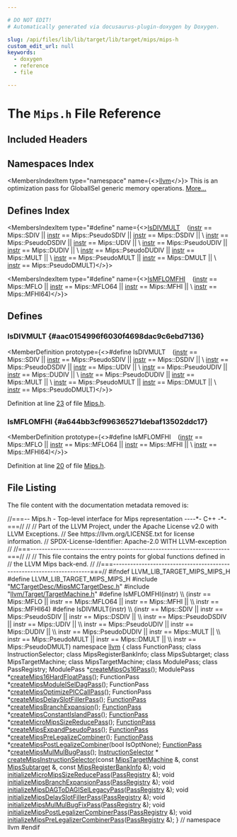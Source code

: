 ```yaml
---

# DO NOT EDIT!
# Automatically generated via docusaurus-plugin-doxygen by Doxygen.

slug: /api/files/lib/lib/target/lib/target/mips/mips-h
custom_edit_url: null
keywords:
  - doxygen
  - reference
  - file

---
```





# The `Mips.h` File Reference

<DoxygenPage pluginConfig={pluginConfig}>



## Included Headers

<IncludesList>
<IncludesListItem
  filePath="MCTargetDesc/MipsMCTargetDesc.h"
  permalink="/docs/api/files/lib/lib/target/lib/target/mips/lib/target/mips/mctargetdesc/mipsmctargetdesc-h"
  isLocal="true" />
<IncludesListItem
  filePath="llvm/Target/TargetMachine.h"
  permalink="/docs/api/files/include/include/llvm/include/llvm/target/targetmachine-h"
  isLocal="true" />
</IncludesList>

## Namespaces Index

<MembersIndex>

<MembersIndexItem
  type="namespace"
  name={<><a href="/docs/api/namespaces/llvm">llvm</a></>}>
This is an optimization pass for GlobalISel generic memory operations. <a href="/docs/api/namespaces/llvm/#details">More...</a>
</MembersIndexItem>

</MembersIndex>

## Defines Index

<MembersIndex>

<MembersIndexItem
  type="#define"
  name={<><a href="#aac0154996f6030f4698dac9c6ebd7136">IsDIVMULT</a>&nbsp;&nbsp;&nbsp;  (<a href="/docs/api/files/lib/lib/target/lib/target/aarch64/aarch64stacktagging-cpp/#a8e818224d2d1de9b995783ff897b0083af12bc59169afda2918e9f23e3501c2b6">instr</a> == Mips::SDIV || <a href="/docs/api/files/lib/lib/target/lib/target/aarch64/aarch64stacktagging-cpp/#a8e818224d2d1de9b995783ff897b0083af12bc59169afda2918e9f23e3501c2b6">instr</a> == Mips::PseudoSDIV || <a href="/docs/api/files/lib/lib/target/lib/target/aarch64/aarch64stacktagging-cpp/#a8e818224d2d1de9b995783ff897b0083af12bc59169afda2918e9f23e3501c2b6">instr</a> == Mips::DSDIV || \\
   <a href="/docs/api/files/lib/lib/target/lib/target/aarch64/aarch64stacktagging-cpp/#a8e818224d2d1de9b995783ff897b0083af12bc59169afda2918e9f23e3501c2b6">instr</a> == Mips::PseudoDSDIV || <a href="/docs/api/files/lib/lib/target/lib/target/aarch64/aarch64stacktagging-cpp/#a8e818224d2d1de9b995783ff897b0083af12bc59169afda2918e9f23e3501c2b6">instr</a> == Mips::UDIV ||                        \\
   <a href="/docs/api/files/lib/lib/target/lib/target/aarch64/aarch64stacktagging-cpp/#a8e818224d2d1de9b995783ff897b0083af12bc59169afda2918e9f23e3501c2b6">instr</a> == Mips::PseudoUDIV || <a href="/docs/api/files/lib/lib/target/lib/target/aarch64/aarch64stacktagging-cpp/#a8e818224d2d1de9b995783ff897b0083af12bc59169afda2918e9f23e3501c2b6">instr</a> == Mips::DUDIV ||                        \\
   <a href="/docs/api/files/lib/lib/target/lib/target/aarch64/aarch64stacktagging-cpp/#a8e818224d2d1de9b995783ff897b0083af12bc59169afda2918e9f23e3501c2b6">instr</a> == Mips::PseudoDUDIV || <a href="/docs/api/files/lib/lib/target/lib/target/aarch64/aarch64stacktagging-cpp/#a8e818224d2d1de9b995783ff897b0083af12bc59169afda2918e9f23e3501c2b6">instr</a> == Mips::MULT ||                        \\
   <a href="/docs/api/files/lib/lib/target/lib/target/aarch64/aarch64stacktagging-cpp/#a8e818224d2d1de9b995783ff897b0083af12bc59169afda2918e9f23e3501c2b6">instr</a> == Mips::PseudoMULT || <a href="/docs/api/files/lib/lib/target/lib/target/aarch64/aarch64stacktagging-cpp/#a8e818224d2d1de9b995783ff897b0083af12bc59169afda2918e9f23e3501c2b6">instr</a> == Mips::DMULT ||                        \\
   <a href="/docs/api/files/lib/lib/target/lib/target/aarch64/aarch64stacktagging-cpp/#a8e818224d2d1de9b995783ff897b0083af12bc59169afda2918e9f23e3501c2b6">instr</a> == Mips::PseudoDMULT)</>}>
</MembersIndexItem>

<MembersIndexItem
  type="#define"
  name={<><a href="#a644bb3cf996365271debaf13502ddc17">IsMFLOMFHI</a>&nbsp;&nbsp;&nbsp;  (<a href="/docs/api/files/lib/lib/target/lib/target/aarch64/aarch64stacktagging-cpp/#a8e818224d2d1de9b995783ff897b0083af12bc59169afda2918e9f23e3501c2b6">instr</a> == Mips::MFLO || <a href="/docs/api/files/lib/lib/target/lib/target/aarch64/aarch64stacktagging-cpp/#a8e818224d2d1de9b995783ff897b0083af12bc59169afda2918e9f23e3501c2b6">instr</a> == Mips::MFLO64 || <a href="/docs/api/files/lib/lib/target/lib/target/aarch64/aarch64stacktagging-cpp/#a8e818224d2d1de9b995783ff897b0083af12bc59169afda2918e9f23e3501c2b6">instr</a> == Mips::MFHI ||      \\
   <a href="/docs/api/files/lib/lib/target/lib/target/aarch64/aarch64stacktagging-cpp/#a8e818224d2d1de9b995783ff897b0083af12bc59169afda2918e9f23e3501c2b6">instr</a> == Mips::MFHI64)</>}>
</MembersIndexItem>

</MembersIndex>


<SectionDefinition>

## Defines

### IsDIVMULT {#aac0154996f6030f4698dac9c6ebd7136}

<MemberDefinition
  prototype={<>#define IsDIVMULT&nbsp;&nbsp;&nbsp;  (<a href="/docs/api/files/lib/lib/target/lib/target/aarch64/aarch64stacktagging-cpp/#a8e818224d2d1de9b995783ff897b0083af12bc59169afda2918e9f23e3501c2b6">instr</a> == Mips::SDIV || <a href="/docs/api/files/lib/lib/target/lib/target/aarch64/aarch64stacktagging-cpp/#a8e818224d2d1de9b995783ff897b0083af12bc59169afda2918e9f23e3501c2b6">instr</a> == Mips::PseudoSDIV || <a href="/docs/api/files/lib/lib/target/lib/target/aarch64/aarch64stacktagging-cpp/#a8e818224d2d1de9b995783ff897b0083af12bc59169afda2918e9f23e3501c2b6">instr</a> == Mips::DSDIV || \\
   <a href="/docs/api/files/lib/lib/target/lib/target/aarch64/aarch64stacktagging-cpp/#a8e818224d2d1de9b995783ff897b0083af12bc59169afda2918e9f23e3501c2b6">instr</a> == Mips::PseudoDSDIV || <a href="/docs/api/files/lib/lib/target/lib/target/aarch64/aarch64stacktagging-cpp/#a8e818224d2d1de9b995783ff897b0083af12bc59169afda2918e9f23e3501c2b6">instr</a> == Mips::UDIV ||                        \\
   <a href="/docs/api/files/lib/lib/target/lib/target/aarch64/aarch64stacktagging-cpp/#a8e818224d2d1de9b995783ff897b0083af12bc59169afda2918e9f23e3501c2b6">instr</a> == Mips::PseudoUDIV || <a href="/docs/api/files/lib/lib/target/lib/target/aarch64/aarch64stacktagging-cpp/#a8e818224d2d1de9b995783ff897b0083af12bc59169afda2918e9f23e3501c2b6">instr</a> == Mips::DUDIV ||                        \\
   <a href="/docs/api/files/lib/lib/target/lib/target/aarch64/aarch64stacktagging-cpp/#a8e818224d2d1de9b995783ff897b0083af12bc59169afda2918e9f23e3501c2b6">instr</a> == Mips::PseudoDUDIV || <a href="/docs/api/files/lib/lib/target/lib/target/aarch64/aarch64stacktagging-cpp/#a8e818224d2d1de9b995783ff897b0083af12bc59169afda2918e9f23e3501c2b6">instr</a> == Mips::MULT ||                        \\
   <a href="/docs/api/files/lib/lib/target/lib/target/aarch64/aarch64stacktagging-cpp/#a8e818224d2d1de9b995783ff897b0083af12bc59169afda2918e9f23e3501c2b6">instr</a> == Mips::PseudoMULT || <a href="/docs/api/files/lib/lib/target/lib/target/aarch64/aarch64stacktagging-cpp/#a8e818224d2d1de9b995783ff897b0083af12bc59169afda2918e9f23e3501c2b6">instr</a> == Mips::DMULT ||                        \\
   <a href="/docs/api/files/lib/lib/target/lib/target/aarch64/aarch64stacktagging-cpp/#a8e818224d2d1de9b995783ff897b0083af12bc59169afda2918e9f23e3501c2b6">instr</a> == Mips::PseudoDMULT)</>}>

Definition at line <a href="#l00023">23</a> of file <a href="/docs/api/files/lib/lib/target/lib/target/mips/mips-h">Mips.h</a>.
</MemberDefinition>

### IsMFLOMFHI {#a644bb3cf996365271debaf13502ddc17}

<MemberDefinition
  prototype={<>#define IsMFLOMFHI&nbsp;&nbsp;&nbsp;  (<a href="/docs/api/files/lib/lib/target/lib/target/aarch64/aarch64stacktagging-cpp/#a8e818224d2d1de9b995783ff897b0083af12bc59169afda2918e9f23e3501c2b6">instr</a> == Mips::MFLO || <a href="/docs/api/files/lib/lib/target/lib/target/aarch64/aarch64stacktagging-cpp/#a8e818224d2d1de9b995783ff897b0083af12bc59169afda2918e9f23e3501c2b6">instr</a> == Mips::MFLO64 || <a href="/docs/api/files/lib/lib/target/lib/target/aarch64/aarch64stacktagging-cpp/#a8e818224d2d1de9b995783ff897b0083af12bc59169afda2918e9f23e3501c2b6">instr</a> == Mips::MFHI ||      \\
   <a href="/docs/api/files/lib/lib/target/lib/target/aarch64/aarch64stacktagging-cpp/#a8e818224d2d1de9b995783ff897b0083af12bc59169afda2918e9f23e3501c2b6">instr</a> == Mips::MFHI64)</>}>

Definition at line <a href="#l00020">20</a> of file <a href="/docs/api/files/lib/lib/target/lib/target/mips/mips-h">Mips.h</a>.
</MemberDefinition>

</SectionDefinition>

## File Listing

The file content with the documentation metadata removed is:

<ProgramListing>

<Link id="l00001" /><CodeLine lineNumber="1"><Highlight kind="comment">//===-- Mips.h - Top-level interface for Mips representation ----&#42;- C++ -&#42;-===//</Highlight><Highlight kind="normal"></Highlight></CodeLine>
<Link id="l00002" /><CodeLine lineNumber="2"><Highlight kind="normal"></Highlight><Highlight kind="comment">//</Highlight><Highlight kind="normal"></Highlight></CodeLine>
<Link id="l00003" /><CodeLine lineNumber="3"><Highlight kind="normal"></Highlight><Highlight kind="comment">// Part of the LLVM Project, under the Apache License v2.0 with LLVM Exceptions.</Highlight><Highlight kind="normal"></Highlight></CodeLine>
<Link id="l00004" /><CodeLine lineNumber="4"><Highlight kind="normal"></Highlight><Highlight kind="comment">// See https://llvm.org/LICENSE.txt for license information.</Highlight><Highlight kind="normal"></Highlight></CodeLine>
<Link id="l00005" /><CodeLine lineNumber="5"><Highlight kind="normal"></Highlight><Highlight kind="comment">// SPDX-License-Identifier: Apache-2.0 WITH LLVM-exception</Highlight><Highlight kind="normal"></Highlight></CodeLine>
<Link id="l00006" /><CodeLine lineNumber="6"><Highlight kind="normal"></Highlight><Highlight kind="comment">//</Highlight><Highlight kind="normal"></Highlight></CodeLine>
<Link id="l00007" /><CodeLine lineNumber="7"><Highlight kind="normal"></Highlight><Highlight kind="comment">//===----------------------------------------------------------------------===//</Highlight><Highlight kind="normal"></Highlight></CodeLine>
<Link id="l00008" /><CodeLine lineNumber="8"><Highlight kind="normal"></Highlight><Highlight kind="comment">//</Highlight><Highlight kind="normal"></Highlight></CodeLine>
<Link id="l00009" /><CodeLine lineNumber="9"><Highlight kind="normal"></Highlight><Highlight kind="comment">// This file contains the entry points for global functions defined in</Highlight><Highlight kind="normal"></Highlight></CodeLine>
<Link id="l00010" /><CodeLine lineNumber="10"><Highlight kind="normal"></Highlight><Highlight kind="comment">// the LLVM Mips back-end.</Highlight><Highlight kind="normal"></Highlight></CodeLine>
<Link id="l00011" /><CodeLine lineNumber="11"><Highlight kind="normal"></Highlight><Highlight kind="comment">//</Highlight><Highlight kind="normal"></Highlight></CodeLine>
<Link id="l00012" /><CodeLine lineNumber="12"><Highlight kind="normal"></Highlight><Highlight kind="comment">//===----------------------------------------------------------------------===//</Highlight><Highlight kind="normal"></Highlight></CodeLine>
<Link id="l00013" /><CodeLine lineNumber="13"><Highlight kind="normal"></Highlight></CodeLine>
<Link id="l00014" /><CodeLine lineNumber="14"><Highlight kind="normal"></Highlight><Highlight kind="preprocessor">#ifndef LLVM&#95;LIB&#95;TARGET&#95;MIPS&#95;MIPS&#95;H</Highlight><Highlight kind="normal"></Highlight></CodeLine>
<Link id="l00015" /><CodeLine lineNumber="15"><Highlight kind="normal"></Highlight><Highlight kind="preprocessor">#define LLVM&#95;LIB&#95;TARGET&#95;MIPS&#95;MIPS&#95;H</Highlight><Highlight kind="normal"></Highlight></CodeLine>
<Link id="l00016" /><CodeLine lineNumber="16"><Highlight kind="normal"></Highlight></CodeLine>
<Link id="l00017" /><CodeLine lineNumber="17"><Highlight kind="normal"></Highlight><Highlight kind="preprocessor">#include &quot;<a href="/docs/api/files/lib/lib/target/lib/target/mips/lib/target/mips/mctargetdesc/mipsmctargetdesc-h">MCTargetDesc/MipsMCTargetDesc.h</a>&quot;</Highlight><Highlight kind="normal"></Highlight></CodeLine>
<Link id="l00018" /><CodeLine lineNumber="18"><Highlight kind="normal"></Highlight><Highlight kind="preprocessor">#include &quot;<a href="/docs/api/files/include/include/llvm/include/llvm/target/targetmachine-h">llvm/Target/TargetMachine.h</a>&quot;</Highlight><Highlight kind="normal"></Highlight></CodeLine>
<Link id="l00019" /><CodeLine lineNumber="19"><Highlight kind="normal"></Highlight></CodeLine>
<Link id="l00020" /><CodeLine lineNumber="20" lineLink="#a644bb3cf996365271debaf13502ddc17"><Highlight kind="normal"></Highlight><Highlight kind="preprocessor">#define IsMFLOMFHI(instr)                                                      \\</Highlight></CodeLine>
<Link id="l00021" /><CodeLine lineNumber="21"><Highlight kind="preprocessor">  (instr == Mips::MFLO || instr == Mips::MFLO64 || instr == Mips::MFHI ||      \\</Highlight></CodeLine>
<Link id="l00022" /><CodeLine lineNumber="22"><Highlight kind="preprocessor">   instr == Mips::MFHI64)</Highlight><Highlight kind="normal"></Highlight></CodeLine>
<Link id="l00023" /><CodeLine lineNumber="23" lineLink="#aac0154996f6030f4698dac9c6ebd7136"><Highlight kind="normal"></Highlight><Highlight kind="preprocessor">#define IsDIVMULT(instr)                                                       \\</Highlight></CodeLine>
<Link id="l00024" /><CodeLine lineNumber="24"><Highlight kind="preprocessor">  (instr == Mips::SDIV || instr == Mips::PseudoSDIV || instr == Mips::DSDIV || \\</Highlight></CodeLine>
<Link id="l00025" /><CodeLine lineNumber="25"><Highlight kind="preprocessor">   instr == Mips::PseudoDSDIV || instr == Mips::UDIV ||                        \\</Highlight></CodeLine>
<Link id="l00026" /><CodeLine lineNumber="26"><Highlight kind="preprocessor">   instr == Mips::PseudoUDIV || instr == Mips::DUDIV ||                        \\</Highlight></CodeLine>
<Link id="l00027" /><CodeLine lineNumber="27"><Highlight kind="preprocessor">   instr == Mips::PseudoDUDIV || instr == Mips::MULT ||                        \\</Highlight></CodeLine>
<Link id="l00028" /><CodeLine lineNumber="28"><Highlight kind="preprocessor">   instr == Mips::PseudoMULT || instr == Mips::DMULT ||                        \\</Highlight></CodeLine>
<Link id="l00029" /><CodeLine lineNumber="29"><Highlight kind="preprocessor">   instr == Mips::PseudoDMULT)</Highlight><Highlight kind="normal"></Highlight></CodeLine>
<Link id="l00030" /><CodeLine lineNumber="30"><Highlight kind="normal"></Highlight></CodeLine>
<Link id="l00031" /><CodeLine lineNumber="31"><Highlight kind="normal"></Highlight><Highlight kind="keyword">namespace </Highlight><Highlight kind="normal"><a href="/docs/api/namespaces/llvm">llvm</a> &#123;</Highlight></CodeLine>
<Link id="l00032" /><CodeLine lineNumber="32"><Highlight kind="normal"></Highlight><Highlight kind="keyword">class </Highlight><Highlight kind="normal">FunctionPass;</Highlight></CodeLine>
<Link id="l00033" /><CodeLine lineNumber="33"><Highlight kind="normal"></Highlight><Highlight kind="keyword">class </Highlight><Highlight kind="normal">InstructionSelector;</Highlight></CodeLine>
<Link id="l00034" /><CodeLine lineNumber="34"><Highlight kind="normal"></Highlight><Highlight kind="keyword">class </Highlight><Highlight kind="normal">MipsRegisterBankInfo;</Highlight></CodeLine>
<Link id="l00035" /><CodeLine lineNumber="35"><Highlight kind="normal"></Highlight><Highlight kind="keyword">class </Highlight><Highlight kind="normal">MipsSubtarget;</Highlight></CodeLine>
<Link id="l00036" /><CodeLine lineNumber="36"><Highlight kind="normal"></Highlight><Highlight kind="keyword">class </Highlight><Highlight kind="normal">MipsTargetMachine;</Highlight></CodeLine>
<Link id="l00037" /><CodeLine lineNumber="37"><Highlight kind="normal"></Highlight><Highlight kind="keyword">class </Highlight><Highlight kind="normal">MipsTargetMachine;</Highlight></CodeLine>
<Link id="l00038" /><CodeLine lineNumber="38"><Highlight kind="normal"></Highlight><Highlight kind="keyword">class </Highlight><Highlight kind="normal">ModulePass;</Highlight></CodeLine>
<Link id="l00039" /><CodeLine lineNumber="39"><Highlight kind="normal"></Highlight><Highlight kind="keyword">class </Highlight><Highlight kind="normal">PassRegistry;</Highlight></CodeLine>
<Link id="l00040" /><CodeLine lineNumber="40"><Highlight kind="normal"></Highlight></CodeLine>
<Link id="l00041" /><CodeLine lineNumber="41"><Highlight kind="normal">ModulePass &#42;<a href="/docs/api/namespaces/llvm/#ae8cfe5d939e13aecdc3fefb42b355ca4">createMipsOs16Pass</a>();</Highlight></CodeLine>
<Link id="l00042" /><CodeLine lineNumber="42"><Highlight kind="normal">ModulePass &#42;<a href="/docs/api/namespaces/llvm/#adaecbd916427e12ced1a34d821f5fb06">createMips16HardFloatPass</a>();</Highlight></CodeLine>
<Link id="l00043" /><CodeLine lineNumber="43"><Highlight kind="normal"></Highlight></CodeLine>
<Link id="l00044" /><CodeLine lineNumber="44"><Highlight kind="normal">FunctionPass &#42;<a href="/docs/api/namespaces/llvm/#a4e494089691eec5f07149471a1e609b6">createMipsModuleISelDagPass</a>();</Highlight></CodeLine>
<Link id="l00045" /><CodeLine lineNumber="45"><Highlight kind="normal">FunctionPass &#42;<a href="/docs/api/namespaces/llvm/#a461e9866599b840d4d3512cadd11a6e5">createMipsOptimizePICCallPass</a>();</Highlight></CodeLine>
<Link id="l00046" /><CodeLine lineNumber="46"><Highlight kind="normal">FunctionPass &#42;<a href="/docs/api/namespaces/llvm/#ade5fe5c70ca611350180fb9f7a50f42d">createMipsDelaySlotFillerPass</a>();</Highlight></CodeLine>
<Link id="l00047" /><CodeLine lineNumber="47" lineLink="/docs/api/namespaces/llvm/#a952831512f417d6cd6cbe78fba451186"><Highlight kind="normal"><a href="/docs/api/classes/llvm/functionpass">FunctionPass</a> &#42;<a href="/docs/api/namespaces/llvm/#a952831512f417d6cd6cbe78fba451186">createMipsBranchExpansion</a>();</Highlight></CodeLine>
<Link id="l00048" /><CodeLine lineNumber="48"><Highlight kind="normal"><a href="/docs/api/classes/llvm/functionpass">FunctionPass</a> &#42;<a href="/docs/api/namespaces/llvm/#a270ba817659def3d8dae62b9f3d45098">createMipsConstantIslandPass</a>();</Highlight></CodeLine>
<Link id="l00049" /><CodeLine lineNumber="49"><Highlight kind="normal"><a href="/docs/api/classes/llvm/functionpass">FunctionPass</a> &#42;<a href="/docs/api/namespaces/llvm/#a896b1b44b47526083da35372b1cd164d">createMicroMipsSizeReducePass</a>();</Highlight></CodeLine>
<Link id="l00050" /><CodeLine lineNumber="50"><Highlight kind="normal"><a href="/docs/api/classes/llvm/functionpass">FunctionPass</a> &#42;<a href="/docs/api/namespaces/llvm/#adbb2c12bfbcbe4fd742fd4ef186b181d">createMipsExpandPseudoPass</a>();</Highlight></CodeLine>
<Link id="l00051" /><CodeLine lineNumber="51"><Highlight kind="normal"><a href="/docs/api/classes/llvm/functionpass">FunctionPass</a> &#42;<a href="/docs/api/namespaces/llvm/#a81b0bae79b1dd45fcde45d0122216b5c">createMipsPreLegalizeCombiner</a>();</Highlight></CodeLine>
<Link id="l00052" /><CodeLine lineNumber="52"><Highlight kind="normal"><a href="/docs/api/classes/llvm/functionpass">FunctionPass</a> &#42;<a href="/docs/api/namespaces/llvm/#af65f607a6b85d71d66633ff6474b5407">createMipsPostLegalizeCombiner</a>(</Highlight><Highlight kind="keywordtype">bool</Highlight><Highlight kind="normal"> IsOptNone);</Highlight></CodeLine>
<Link id="l00053" /><CodeLine lineNumber="53"><Highlight kind="normal"><a href="/docs/api/classes/llvm/functionpass">FunctionPass</a> &#42;<a href="/docs/api/namespaces/llvm/#a9afe102416abcea9c68177ea0d06d557">createMipsMulMulBugPass</a>();</Highlight></CodeLine>
<Link id="l00054" /><CodeLine lineNumber="54"><Highlight kind="normal"></Highlight></CodeLine>
<Link id="l00055" /><CodeLine lineNumber="55"><Highlight kind="normal"><a href="/docs/api/classes/llvm/instructionselector">InstructionSelector</a> &#42;</Highlight></CodeLine>
<Link id="l00056" /><CodeLine lineNumber="56"><Highlight kind="normal"><a href="/docs/api/namespaces/llvm/#a5cb3975dacdbd6c7a27ac5b544ca067e">createMipsInstructionSelector</a>(</Highlight><Highlight kind="keyword">const</Highlight><Highlight kind="normal"> <a href="/docs/api/classes/llvm/mipstargetmachine">MipsTargetMachine</a> &amp;, </Highlight><Highlight kind="keyword">const</Highlight><Highlight kind="normal"> <a href="/docs/api/classes/llvm/mipssubtarget">MipsSubtarget</a> &amp;,</Highlight></CodeLine>
<Link id="l00057" /><CodeLine lineNumber="57"><Highlight kind="normal">                              </Highlight><Highlight kind="keyword">const</Highlight><Highlight kind="normal"> <a href="/docs/api/classes/llvm/mipsregisterbankinfo">MipsRegisterBankInfo</a> &amp;);</Highlight></CodeLine>
<Link id="l00058" /><CodeLine lineNumber="58"><Highlight kind="normal"></Highlight></CodeLine>
<Link id="l00059" /><CodeLine lineNumber="59" lineLink="/docs/api/namespaces/llvm/#a9f35a893ece1d09d91b49b3f1ddda492"><Highlight kind="normal"></Highlight><Highlight kind="keywordtype">void</Highlight><Highlight kind="normal"> <a href="/docs/api/namespaces/llvm/#a9f35a893ece1d09d91b49b3f1ddda492">initializeMicroMipsSizeReducePass</a>(<a href="/docs/api/classes/llvm/passregistry">PassRegistry</a> &amp;);</Highlight></CodeLine>
<Link id="l00060" /><CodeLine lineNumber="60" lineLink="/docs/api/namespaces/llvm/#a289b379019a6300b4e98437202eb188b"><Highlight kind="normal"></Highlight><Highlight kind="keywordtype">void</Highlight><Highlight kind="normal"> <a href="/docs/api/namespaces/llvm/#a289b379019a6300b4e98437202eb188b">initializeMipsBranchExpansionPass</a>(<a href="/docs/api/classes/llvm/passregistry">PassRegistry</a> &amp;);</Highlight></CodeLine>
<Link id="l00061" /><CodeLine lineNumber="61" lineLink="/docs/api/namespaces/llvm/#a4972c8bbc166a9f883085c70dcdd3f0c"><Highlight kind="normal"></Highlight><Highlight kind="keywordtype">void</Highlight><Highlight kind="normal"> <a href="/docs/api/namespaces/llvm/#a4972c8bbc166a9f883085c70dcdd3f0c">initializeMipsDAGToDAGISelLegacyPass</a>(<a href="/docs/api/classes/llvm/passregistry">PassRegistry</a> &amp;);</Highlight></CodeLine>
<Link id="l00062" /><CodeLine lineNumber="62" lineLink="/docs/api/namespaces/llvm/#a2d2dd614e045c8efc6bc2899c68b7155"><Highlight kind="normal"></Highlight><Highlight kind="keywordtype">void</Highlight><Highlight kind="normal"> <a href="/docs/api/namespaces/llvm/#a2d2dd614e045c8efc6bc2899c68b7155">initializeMipsDelaySlotFillerPass</a>(<a href="/docs/api/classes/llvm/passregistry">PassRegistry</a> &amp;);</Highlight></CodeLine>
<Link id="l00063" /><CodeLine lineNumber="63" lineLink="/docs/api/namespaces/llvm/#a32854235bee0947e57857bbd04249078"><Highlight kind="normal"></Highlight><Highlight kind="keywordtype">void</Highlight><Highlight kind="normal"> <a href="/docs/api/namespaces/llvm/#a32854235bee0947e57857bbd04249078">initializeMipsMulMulBugFixPass</a>(<a href="/docs/api/classes/llvm/passregistry">PassRegistry</a> &amp;);</Highlight></CodeLine>
<Link id="l00064" /><CodeLine lineNumber="64" lineLink="/docs/api/namespaces/llvm/#a87a62327ee8f3a82b691900e84ff9823"><Highlight kind="normal"></Highlight><Highlight kind="keywordtype">void</Highlight><Highlight kind="normal"> <a href="/docs/api/namespaces/llvm/#a87a62327ee8f3a82b691900e84ff9823">initializeMipsPostLegalizerCombinerPass</a>(<a href="/docs/api/classes/llvm/passregistry">PassRegistry</a> &amp;);</Highlight></CodeLine>
<Link id="l00065" /><CodeLine lineNumber="65" lineLink="/docs/api/namespaces/llvm/#a279505a4337a4f3dd7422811d8b36314"><Highlight kind="normal"></Highlight><Highlight kind="keywordtype">void</Highlight><Highlight kind="normal"> <a href="/docs/api/namespaces/llvm/#a279505a4337a4f3dd7422811d8b36314">initializeMipsPreLegalizerCombinerPass</a>(<a href="/docs/api/classes/llvm/passregistry">PassRegistry</a> &amp;);</Highlight></CodeLine>
<Link id="l00066" /><CodeLine lineNumber="66"><Highlight kind="normal">&#125; </Highlight><Highlight kind="comment">// namespace llvm</Highlight><Highlight kind="normal"></Highlight></CodeLine>
<Link id="l00067" /><CodeLine lineNumber="67"><Highlight kind="normal"></Highlight></CodeLine>
<Link id="l00068" /><CodeLine lineNumber="68"><Highlight kind="normal"></Highlight><Highlight kind="preprocessor">#endif</Highlight></CodeLine>

</ProgramListing>


</DoxygenPage>
